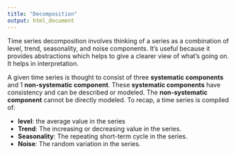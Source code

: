 ```yaml
---
title: "Decomposition"
output: html_document
---
```


Time series decomposition involves thinking of a series as a combination of level, trend, seasonality, and noise components. It's useful because it provides abstractions which helps to give a clearer view of what's going on. It helps in interpretation. 

A given time series is thought to consist of three __systematic components__ and 1 __non-systematic component__. These __systematic components__ have consistency and can be described or modeled. The __non-systematic component__ cannot be directly modeled. To recap, a time series is compiled of:

* __level__: the average value in the series
* __Trend__: The increasing or decreasing value in the series.
* __Seasonality__: The repeating short-term cycle in the series.
* __Noise__: The random variation in the series.
